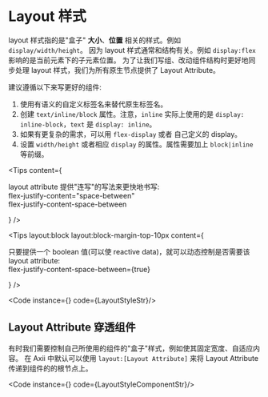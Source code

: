 
# Layout 样式

layout 样式指的是"盒子" **大小**、**位置** 相关的样式。例如 `display/width/height`。
因为 layout 样式通常和结构有关。例如 `display:flex` 影响的是当前元素下的子元素位置。
为了让我们写组、改动组件结构时更好地同步处理 layout 样式，我们为所有原生节点提供了 Layout Attribute。

建议遵循以下来写更好的组件:

1. 使用有语义的自定义标签名来替代原生标签名。
2. 创建 `text/inline/block` 属性。注意，`inline` 实际上使用的是 `display: inline-block`，`text` 是 `display: inline`。
3. 如果有更复杂的需求，可以用 `flex-display` 或者 自己定义的 display。
4. 设置 `width/height` 或者相应 `display` 的属性。属性需要加上 `block|inline` 等前缀。

<Tips
  content={<div>
    <div>layout attribute 提供"连写"的写法来更快地书写:</div>
    <div>flex-justify-content="space-between"</div>
    <div>flex-justify-content-space-between</div>
  </div>}
/>

<Tips
  layout:block
  layout:block-margin-top-10px
  content={<div>
    <div>只要提供一个 boolean 值(可以使 reactive data)，就可以动态控制是否需要该 layout attribute:</div>
    <div>flex-justify-content-space-between={true}</div>
  </div>}
/>

<Code instance={<LayoutStyle/>} code={LayoutStyleStr}/>

## Layout Attribute 穿透组件

有时我们需要控制自己所使用的组件的"盒子"样式，例如使其固定宽度、自适应内容。
在 Axii 中默认可以使用 `layout:[Layout Attribute]` 来将 Layout Attribute 传递到组件的的根节点上。

<Code instance={<LayoutStyleComponent/>} code={LayoutStyleComponentStr}/>
